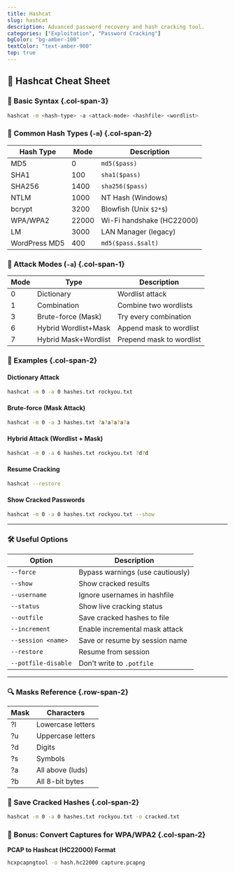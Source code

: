 ```yaml
---
title: Hashcat
slug: hashcat
description: Advanced password recovery and hash cracking tool.
categories: ["Exploitation", "Password Cracking"]
bgColor: "bg-amber-100"
textColor: "text-amber-900"
top: true
---
```


## 🔑 Hashcat Cheat Sheet

### 🧩 Basic Syntax {.col-span-3}

```bash
hashcat -m <hash-type> -a <attack-mode> <hashfile> <wordlist>
```

### 🔢 Common Hash Types (`-m`) {.col-span-2}

| Hash Type     | Mode  | Description               |
| ------------- | ----- | ------------------------- |
| MD5           | 0     | `md5($pass)`              |
| SHA1          | 100   | `sha1($pass)`             |
| SHA256        | 1400  | `sha256($pass)`           |
| NTLM          | 1000  | NT Hash (Windows)         |
| bcrypt        | 3200  | Blowfish (Unix `$2*$`)    |
| WPA/WPA2      | 22000 | Wi-Fi handshake (HC22000) |
| LM            | 3000  | LAN Manager (legacy)      |
| WordPress MD5 | 400   | `md5($pass.$salt)`        |

### 🎯 Attack Modes (`-a`) {.col-span-1}

| Mode | Type                 | Description              |
| ---- | -------------------- | ------------------------ |
| 0    | Dictionary           | Wordlist attack          |
| 1    | Combination          | Combine two wordlists    |
| 3    | Brute-force (Mask)   | Try every combination    |
| 6    | Hybrid Wordlist+Mask | Append mask to wordlist  |
| 7    | Hybrid Mask+Wordlist | Prepend mask to wordlist |

### 📂 Examples {.col-span-2}

#### Dictionary Attack

```bash
hashcat -m 0 -a 0 hashes.txt rockyou.txt
```

#### Brute-force (Mask Attack)

```bash
hashcat -m 0 -a 3 hashes.txt ?a?a?a?a?a
```

#### Hybrid Attack (Wordlist + Mask)

```bash
hashcat -m 0 -a 6 hashes.txt rockyou.txt ?d?d
```

#### Resume Cracking

```bash
hashcat --restore
```

#### Show Cracked Passwords

```bash
hashcat -m 0 -a 0 hashes.txt rockyou.txt --show
```

---

### 🛠️ Useful Options

| Option              | Description                      |
| ------------------- | -------------------------------- |
| `--force`           | Bypass warnings (use cautiously) |
| `--show`            | Show cracked results             |
| `--username`        | Ignore usernames in hashfile     |
| `--status`          | Show live cracking status        |
| `--outfile`         | Save cracked hashes to file      |
| `--increment`       | Enable incremental mask attack   |
| `--session <name>`  | Save or resume by session name   |
| `--restore`         | Resume from session              |
| `--potfile-disable` | Don't write to `.potfile`        |

---

### 🔍 Masks Reference {.row-span-2}

| Mask | Characters        |
| ---- | ----------------- |
| ?l   | Lowercase letters |
| ?u   | Uppercase letters |
| ?d   | Digits            |
| ?s   | Symbols           |
| ?a   | All above (luds)  |
| ?b   | All 8-bit bytes   |

### 📁 Save Cracked Hashes {.col-span-2}

```bash
hashcat -m 0 -a 0 hashes.txt rockyou.txt -o cracked.txt
```

### 📌 Bonus: Convert Captures for WPA/WPA2 {.col-span-2}

**PCAP to Hashcat (HC22000) Format**

```bash
hcxpcapngtool -o hash.hc22000 capture.pcapng
```
